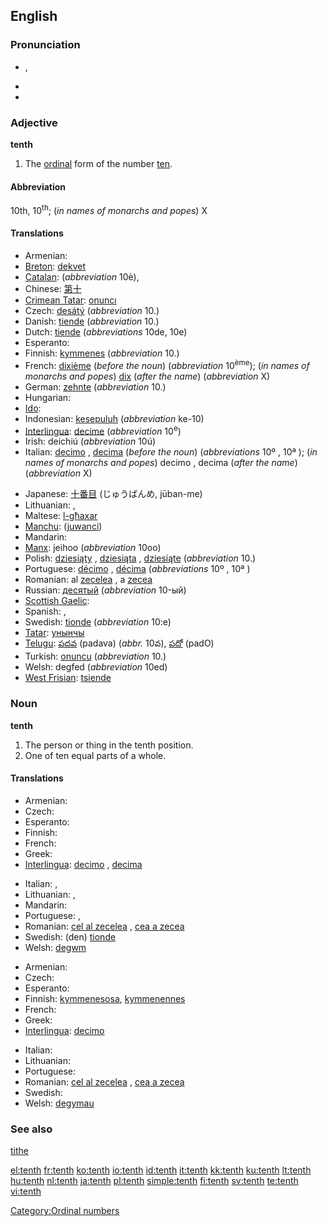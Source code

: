 {{wikipedia}}
==English==
{{ordinalbox|en|9th|10th|11th|ninth|eleventh|card=ten}}

===Pronunciation===
* {{a|UK|US}} {{IPA|/tɛnθ/}}, {{SAMPA|/tEnT/}}
* {{audio|en-us-tenth.ogg|Audio (US)}}
* {{rhymes|ɛnθ}}

===Adjective===
'''tenth'''

# The [[ordinal]] form of the number [[ten]].

====Abbreviation====
10th, 10<sup>th</sup>; (''in names of monarchs and popes'') X

====Translations====
{{trans-top|ordinal form of ten}}
* Armenian: {{t-|hy|տասներորդ|tr=tasnerord}}
* [[Breton]]: [[dekvet]]
* [[Catalan]]: {{t-|ca|desè|m}} (''abbreviation'' 10è), {{t-|ca|dècim|m}}
* Chinese: [[第十]]
* [[Crimean Tatar]]: [[onuncı]]
* Czech: [[desátý]] (''abbreviation'' 10.)
* Danish: [[tiende]] (''abbreviation'' 10.)
* Dutch: [[tiende]] (''abbreviations'' 10de, 10e)
* Esperanto: {{t-|eo|deka|xs=Esperanto}}
* Finnish: [[kymmenes]] (''abbreviation'' 10.)
* French: [[dixième]] (''before the noun'') (''abbreviation'' 10<sup>ème</sup>); (''in names of monarchs and popes'') [[dix]] (''after the name'') (''abbreviation'' X)
* German: [[zehnte]] (''abbreviation'' 10.)
* Hungarian: {{t+|hu|tizedik}}
* [[Ido]]: {{t+|io|dekesma|xs=Ido}}
* Indonesian: [[kesepuluh]] (''abbreviation'' ke-10)
* [[Interlingua]]: [[decime]] (''abbreviation'' 10<sup>e</sup>)
* Irish: deichiú (''abbreviation'' 10ú)
* Italian: [[decimo]] {{m}}, [[decima]] {{f}} (''before the noun'') (''abbreviations'' 10º {{m}}, 10ª {{f}}); (''in names of monarchs and popes'') decimo {{m}}, decima {{f}} (''after the name'') (''abbreviation'' X)
{{trans-mid}}
* Japanese: [[十番目]] (じゅうばんめ, jūban-me)
* Lithuanian: {{t+|lt|dešimtas|m|xs=Lithuanian}}, {{t+|lt|dešimta|f|xs=Lithuanian}}
* Maltese: [[l-għaxar]]
* [[Manchu]]: ([[juwanci]])
* Mandarin: {{t|cmn|第十|tr=dìshí|sc=Hani}}
* [[Manx]]: jeihoo (''abbreviation'' 10oo)
* Polish: [[dziesiąty]] {{m}}, [[dziesiąta]] {{f}}, [[dziesiąte]] {{n}} (''abbreviation'' 10.)
* Portuguese: [[décimo]] {{m}}, [[décima]] {{f}} (''abbreviations'' 10º {{m}}, 10ª {{f}})
* Romanian: al [[zecelea]] {{m}}, a [[zecea]] {{f}}
* Russian: [[десятый]] (''abbreviation'' 10-ый)
* [[Scottish Gaelic]]: {{t|gd|deicheamh}}
* Spanish: {{t-|es|décimo|m}}, {{t-|es|décima|f}}
* Swedish: [[tionde]] (''abbreviation'' 10:e)
* [[Tatar]]: [[унынчы]]
* [[Telugu]]: [[పదవ]] (padava) (''abbr.'' 10వ), [[పదో]] (padO)
* Turkish: [[onuncu]] (''abbreviation'' 10.)
* Welsh: degfed (''abbreviation'' 10ed)
* [[West Frisian]]: [[tsiende]]
{{trans-bottom}}

===Noun===
'''tenth'''

# The person or thing in the tenth position.
# One of ten equal parts of a whole.

====Translations====
{{trans-top|something in the tenth position}}
* Armenian: {{t-|hy|տասներորդ|tr=tasnerord}}
* Czech: {{t-|cs|desátý|m}}
* Esperanto: {{t-|eo|deka|xs=Esperanto}}
* Finnish: {{t+|fi|kymmenes}}
* French: {{t+|fr|dixième|m|f}}
* Greek: {{t+|el|δέκατος}}
* [[Interlingua]]: [[decimo]] {{m}}, [[decima]] {{f}}
{{trans-mid}}
* Italian: {{t+|it|decimo|m}}, {{t+|it|decima|f}}
* Lithuanian: {{t+|lt|dešimtas|m|xs=Lithuanian}}, {{t+|lt|dešimta|f|xs=Lithuanian}}
* Mandarin: {{t|cmn|第十|tr=dìshí|sc=Hani}}
* Portuguese: {{t+|pt|décimo|m}}, {{t+|pt|décima|f}}
* Romanian: [[cel al zecelea]] {{m}}, [[cea a zecea]] {{f}}
* Swedish: (den) [[tionde]] {{c}}
* Welsh: [[degwm]] {{m}}
{{trans-bottom}}

{{trans-top|one of ten equal parts of a whole}}
* Armenian: {{t-|hy|տասներորդ|tr=tasnerord}}
* Czech: {{t-|cs|desetina|f}}
* Esperanto: {{t-|eo|dekono|xs=Esperanto}}
* Finnish: [[kymmenesosa]], [[kymmenennes]]
* French: {{t+|fr|dixième|m}}
* Greek: {{t|el|δέκατο|n}}
* [[Interlingua]]: [[decimo]] {{m}}
{{trans-mid}}
* Italian: {{t+|it|decimo|m}}
* Lithuanian: {{t+|lt|dešimtadalis|m|xs=Lithuanian}}
* Portuguese: {{t+|pt|décimo|m}}
* Romanian: [[cel al zecelea]] {{m}}, [[cea a zecea]] {{f}}
* Swedish: {{t+|sv|tiondel|c}}
* Welsh: [[degymau]] {{m|p}}
{{trans-bottom}}

===See also===
[[tithe]]

[[Category:Ordinal numbers]]

[[el:tenth]]
[[fr:tenth]]
[[ko:tenth]]
[[io:tenth]]
[[id:tenth]]
[[it:tenth]]
[[kk:tenth]]
[[ku:tenth]]
[[lt:tenth]]
[[hu:tenth]]
[[nl:tenth]]
[[ja:tenth]]
[[pl:tenth]]
[[simple:tenth]]
[[fi:tenth]]
[[sv:tenth]]
[[te:tenth]]
[[vi:tenth]]